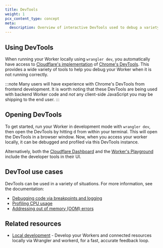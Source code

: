 ```yaml
---
title: DevTools
weight: 1
pcx_content_type: concept
meta:
  description: Overview of interactive DevTools used to debug a variety of situations
---
```


## Using DevTools

When running your Worker locally using `wrangler dev`, you automatically have access to [Cloudflare's implementation](https://github.com/cloudflare/workers-sdk/tree/main/packages/wrangler-devtools?cf_target_id=115890352C73E75FD7D837D0B8720E96) of [Chrome's DevTools](https://developer.chrome.com/docs/devtools/overview). This provides a wide variety of tools to help you debug your Worker when it is not running correctly.

:::note
Many users will have experience with Chrome's DevTools from frontend development. It is worth noting that these DevTools are being used with backend Worker code and _not_ any client-side JavaScript you may be shipping to the end user.
:::

## Opening DevTools

To get started, run your Worker in development mode with `wrangler dev`, then open the DevTools by hitting <kbd>d</kbd> from within your terminal. This will open the DevTools in a browser window. Now, when you access your worker locally, it can be debugged and profiled via this DevTools instance.

Alternatively, both the [Cloudflare Dashboard](https://dash.cloudflare.com/) and the [Worker's Playground](https://workers.cloudflare.com/playground) include the developer tools in their UI.

## DevTool use cases

DevTools can be used in a variety of situations. For more information, see the documentation:

- [Debugging code via breakpoints and logging](/workers/observability/dev-tools/breakpoints/)
- [Profiling CPU usage](/workers/observability/dev-tools/cpu-usage/)
- [Addressing out of memory (OOM) errors](/workers/observability/dev-tools/memory-usage/)

## Related resources

- [Local development](/workers/testing/local-development/) - Develop your Workers and connected resources locally via Wrangler and workerd, for a fast, accurate feedback loop.

